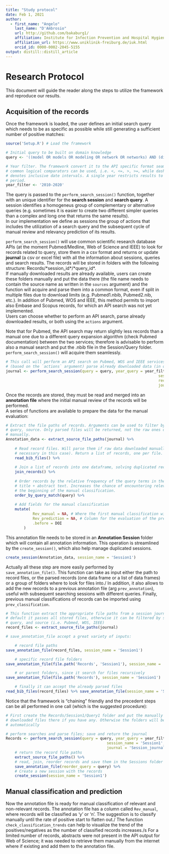 ```yaml
---
title: "Study protocol"
date: Feb 1, 2021
author:
  - first_name: "Angelo"
    last_name: "D'Ambrosio"
    url: http://github.com/bakaburg1/
    affiliation: Institute for Infection Prevention and Hospital Hygiene, Freiburg University Hospital
    affiliation_url: https://www.uniklinik-freiburg.de/iuk.html
    orcid_id: 0000-0002-2045-5155
output: distill::distill_article
---
```


# Research Protocol


This document will guide the reader along the steps to utilize the framework and reproduce our results.

## Acquisition of the records

Once the framework is loaded, the user defines an initial search query which needs to be as specific as possible while still generating a sufficient number of positive matches:

```r
source('Setup.R') # Load the framework

# Initial query to be built on domain knowledge
query <- '((model OR models OR modeling OR network OR networks) AND (dissemination OR transmission OR spread OR diffusion) AND (nosocomial OR hospital OR "long-term-care" OR "long term care" OR "longterm care" OR "long-term care" OR "healthcare associated") AND (infection OR resistance OR resistant))'

# Year filter. The framework convert it to the API specific format seamlessly.
# common logical comparators can be used, i.e. <, <=, >, >=, while dashes
# denotes inclusive date intervals. A single year restricts results to one year
# period.
year_filter <- '2010-2020'

```

The query is passed to the `perform_search_session()` function, together with an unique identifier for the **search session** and **search query**. A session identifies a homogeneus group of complementary or alternative queries (e.g. sometimes it is easier to create two different simpler queries than a complex and long one that returns the same results).\
In our implementation we define as sessions the group of actions that includes the utilization of a search query and the subsequent cycle of manual review and relevancy prediction of its results.\

`perform_search_session()` will use common scientific research database APIs (at the moment Pubmed/Medline, Web of Science and IEEE) to look for records related to query, store them in a csv format and returns or update **journal** (a csv or excel file) with all the information about sessions, queries and search results. The records will be stored in folders with the following structure: Records/\*session_id\*/\*query_id\*.\
If manually downloaded results are already available, users can create these folders manually and put the data there (the file name needs to contain the source name as written in the `sources` argument) and the function will acquire and parse them into a common format, even if split in multiple files due to download limits (e.g. Pubmed1.nbib, Pubmed2.nib, etc.). In addition of Pubmed, WOS and IEEE, this method permits to import also Embase and Scopus records, for which an API search was not yet implemented.\
Users can choose whether to perform an API search, parse already downloaded results, or both using the `actions` argument.

Note that for Pubmed, the API search may return slightly less records than a manual one due to a different query expansion algorithm (check Pubmed documentation) between the two services; therefore is advisable to perform also a manual search and put the .nbib file in the Session/Query folder. `perform_search_session()` will acquire them seamlessly.

```r
# This call will perform an API search on Pubmed, WOS and IEEE services and/or
# (based on the `actions` argument) parse already downloaded data (in our case, additional Pubmed results and Embase and Scopus results) manually added to the Session1/Query1 folder.
journal <- perform_search_session(query = query, year_query = year_filter,
																	session_name = 'Session1', query_name = 'Query1',
																	records_folder = 'Records',
																	journal = 'Session_journal.csv')

```

Once the records are stored, they must be read and merged into an **annotation file** where the initial manual review of the records will be performed.\
A series of functions are available to prepare the data for the manual evaluation:

```r
# Extract the file paths of records. Arguments can be used to filter by session
# query, source. Only parsed files will be returned, not the raw ones downloaded
# manually.
Annotation_data <- extract_source_file_paths(journal) %>% 
	
	# Read record files. Will parse them if raw data downloaded manually (not
	# necessary in this case). Return a list of records, one per file.
	read_bib_files() %>% 
	
	# Join a list of records into one dataframe, solving duplicated records
	join_records() %>% 
	
	# Order records by the relative frequency of the query terms in the
	# title + abstract text. Increases the chance of encountering relevant records at
	# the beginning of the manual classification.
	order_by_query_match(query) %>% 
	
	# Add fields for the manual classification
	mutate(
			Rev_manual = NA, # Where the first manual classification will be made
			Rev_prediction = NA, # Column for the evaluation of the predicted classes
			.before = DOI
		)

```

This annotation file needs to be stored in an **Annotation Session** folder which will contain all annotation information. This operation is streamlined by the `create_session()`, which also help manage duplicated sessions.

```r
create_session(Annotation_data, session_name = 'Session1')
```


Actually all these step are more easily performed by `save_annotation_file()`. This function can take as input either the path to record files, or the parsed records (one data frame or a list of data frames) or a group of folders where to look for files into./
In addition, it also allows to add the new records to a previous annotation file (arg `prev_annotation`), useful with subsequent searching sessions with different queries. Finally, previous manual classifications of records can be imported using `prev_classification`.

```r
# This function extract the appropriate file paths from a session journal. By
# default it passes all stored files, otherwise it can be filtered by session,
# query, and source (i.e. Pubmed, WOS, IEEE)
record_files <- extract_source_file_paths(journal)

# save_annotation_file accept a great variety of inputs:

	# record file paths
save_annotation_file(record_files, session_name = 'Session1')

	# specific record file folders
save_annotation_file(file.path('Records', 'Session1'), session_name = 'Session1')

	# or parent folders, since it search for files recursively
save_annotation_file(file.path('Records'), session_name = 'Session1')

	# finally it can accept the already parsed files
read_bib_files(record_files) %>% save_annotation_file(session_name = 'Session1')

```

Notice that the framework is "chaining" friendly and the precedent steps can be all performed in one call (which is the suggested procedure):

```r
# First create the Records/Session1/Query1 folder and put the manually
# downloaded files there if you have any. Otherwise the folders will be created
# automatically

# perform searches and parse files; save and return the journal
Records <- perform_search_session(query = query, year_query = year_filter,
											 session_name = 'Session1', query_name = 'Query1',
											 journal = 'Session_journal.csv') %>% 
	# return the record file paths
	extract_source_file_paths() %>%
	# read, join, reorder records and save them in the Sessions folder
	save_annotation_file(reorder_query = query) %>%  
	# Create a new session with the records
	create_session(session_name = 'Session1')
```


## Manual classification and prediction

Now the annotation file is ready for manual classification of relevant and non-relevant records. The annotation file has a column called `Rev_manual`, where records will be classified as 'y' or 'n'. The suggestion is to classify manually until the rate of positive start to flatten out./
The function `check_classification_trends` can help to visualize the trend of the positives/negatives as the number of classified records increases./s
For a limited number of records, abstracts were not present in the API output for Web of Science; it was needed to retrieve them manually from the internet where if existing and add them to the annotation file.


